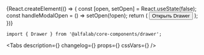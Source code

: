 



<Meta
    title='Компоненты/Drawer'
    component={Drawer}
/>

<!-- Canvas -->


<Story name='Drawer'>
    {React.createElement(() => {
        const [open, setOpen] = React.useState(false);
        const handleModalOpen = () => setOpen(!open);
        return (
            <React.Fragment>
                <Button size="xs" onClick={handleModalOpen}>Открыть Drawer</Button>
                <Drawer
                    open={open}
                    onClose={handleModalOpen}
                    keepMounted={boolean('keepMounted', false)}
                >
                    <Content/>
                </Drawer>
            </React.Fragment>
        );
    })}
</Story>


<!-- Docs -->

<ComponentHeader
    name='Drawer'
    version={version}
    package='@alfalab/core-components/drawer'
    stage={1}
    design='https://www.figma.com/file/hqSP3L6qu8UcL3sf18Su1M/Web-Components?node-id=16215%3A0'
/>

```tsx
import { Drawer } from '@alfalab/core-components/drawer';
```

<Tabs
    description={<Description />}
    changelog={<Changelog />}
    props={<Props of={Drawer} />}
    cssVars={<CssVars css={styles} />}
/>
